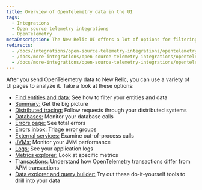 ```yaml
---
title: Overview of OpenTelemetry data in the UI
tags:
  - Integrations
  - Open source telemetry integrations
  - OpenTelemetry
metaDescription: The New Relic UI offers a lot of options for filtering and viewing data from OpenTelemetry.
redirects:
  - /docs/integrations/open-source-telemetry-integrations/opentelemetry/view-your-opentelemetry-data-new-relic
  - /docs/more-integrations/open-source-telemetry-integrations/opentelemetry/view-your-opentelemetry-data-new-relic
  - /docs/more-integrations/open-source-telemetry-integrations/opentelemetry/opentelemetry-view-your-data
---
```


After you send OpenTelemetry data to New Relic, you can use a variety of UI pages to analyze it. Take a look at these options:

  * [Find entities and data:](/docs/more-integrations/open-source-telemetry-integrations/opentelemetry/opentelemetry-view-your-data/opentelemetry-find-entities) See how to filter your entities and data
  * [Summary:](/docs/more-integrations/open-source-telemetry-integrations/opentelemetry/opentelemetry-view-your-data/opentelemetry-summary-page) Get the big picture
  * [Distributed tracing:](/docs/more-integrations/open-source-telemetry-integrations/opentelemetry/opentelemetry-view-your-data/opentelemetry-distributed-tracing-page) Follow requests through your distributed systems
  * [Databases:](/docs/more-integrations/open-source-telemetry-integrations/opentelemetry/opentelemetry-view-your-data/opentelemetry-database-page) Monitor your database calls
  * [Errors page:](/docs/more-integrations/open-source-telemetry-integrations/opentelemetry/opentelemetry-view-your-data/opentelemetry-errors-page) See total errors
  * [Errors inbox:](/docs/more-integrations/open-source-telemetry-integrations/opentelemetry/opentelemetry-view-your-data/opentelemetry-errors-inbox-page) Triage error groups
  * [External services:](/docs/more-integrations/open-source-telemetry-integrations/opentelemetry/opentelemetry-view-your-data/opentelemetry-external-services-page) Examine out-of-process calls
  * [JVMs:](/docs/more-integrations/open-source-telemetry-integrations/opentelemetry/opentelemetry-view-your-data/opentelemetry-jvms-page) Monitor your JVM performance
  * [Logs:](/docs/more-integrations/open-source-telemetry-integrations/opentelemetry/opentelemetry-view-your-data/opentelemetry-logs-page) See your application logs
  * [Metrics explorer:](/docs/more-integrations/open-source-telemetry-integrations/opentelemetry/opentelemetry-view-your-data/opentelemetry-metrics-explorer-page) Look at specific metrics
  * [Transactions:](/docs/more-integrations/open-source-telemetry-integrations/opentelemetry/opentelemetry-view-your-data/opentelemetry-transactions-page) Understand how OpenTelemetry transactions differ from APM transactions
  * [Data explorer and query builder:](/docs/more-integrations/open-source-telemetry-integrations/opentelemetry/opentelemetry-view-your-data/opentelemetry-data-explorer-query-builder) Try out these do-it-yourself tools to drill into your data